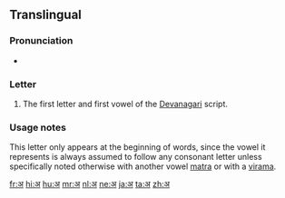 {{also|अं|अँ}}
{{Devanagari character info|hex=0905|name=DEVANAGARI LETTER A|image=[[File:Deva-a.png|100px]]}} 
==Translingual==

===Pronunciation===
* {{IPA|/ə/|lang=mul}}

===Letter===
{{mul-deva|a}}

# The first letter and first vowel of the [[Devanagari]] script.

===Usage notes===
This letter only appears at the beginning of words, since the vowel it represents is always assumed to follow any consonant letter unless specifically noted otherwise with another vowel [[matra]] or with a [[virama]].

[[fr:अ]]
[[hi:अ]]
[[hu:अ]]
[[mr:अ]]
[[nl:अ]]
[[ne:अ]]
[[ja:अ]]
[[ta:अ]]
[[zh:अ]]